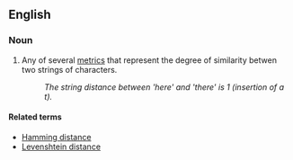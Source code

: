 ==English==

===Noun===
{{en-noun|head=[[string]] [[distance]]}}

#{{computer science}} Any of several [[metric]]s that represent the degree of similarity betwen two strings of characters.
#:''The string distance between 'here' and 'there' is 1 (insertion of a t).''

====Related terms====
*[[Hamming distance]]
*[[Levenshtein distance]]